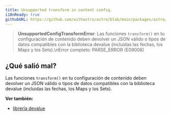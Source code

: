 ```yaml
---
title: Unsupported transform in content config.
i18nReady: true
githubURL: https://github.com/withastro/astro/blob/main/packages/astro/src/core/errors/errors-data.ts
---
```



> **UnsupportedConfigTransformError**: Las funciones `transform()` en tu configuración de contenido deben devolver un JSON válido o tipos de datos compatibles con la biblioteca devalue (incluidas las fechas, los Maps y los Sets).\nError completo: PARSE_ERROR (E09008)

## ¿Qué salió mal?
Las funciones `transform()` en tu configuración de contenido deben devolver un JSON válido o tipos de datos compatibles con la biblioteca devalue (incluidas las fechas, los Maps y los Sets).


**Ver también:**
-  [librería devalue](https://github.com/rich-harris/devalue)


